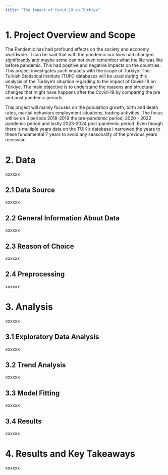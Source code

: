 ```yaml
---
title: "The Impact of Covid-19 on Türkiye"
---
```


# 1. Project Overview and Scope

The Pandemic has had profound effects on the society and economy worldwide. It can be said that with the pandemic our lives had changed significantly and maybe some can not even remember what the life was like before pandemic. This had positive and negative impacts on the countries. This project investigates such impacts with the scope of Türkiye. The Turkish Statistical Institute (TUIK) databases will be used during this analysis of the Türkiye's situation regarding to the impact of Covid-19 on Türkiye. The main objective is to understand the reasons and structural changes that might have happens after the Covid-19 by comparing the pre and post pandemic periods.

This project will mainly focuses on the population growth, birth and death rates, martial behaviors employment situations, trading activities. The focus will be on 3 periods 2018-2019 the pre-pandemic period, 2020 - 2022 pandemic period and lastly 2023-2024 post-pandemic period. Even though there is multiple years data on the TUIK's database i narrowed the years to these fundamental 7 years to avoid any seasonality of the previous years recession.

# 2. Data

xxxxxx

## 2.1 Data Source

xxxxxx

## 2.2 General Information About Data

xxxxxx

## 2.3 Reason of Choice

xxxxxx

## 2.4 Preprocessing

xxxxxx

# 3. Analysis

xxxxxx

## 3.1 Exploratory Data Analysis

xxxxxx

## 3.2 Trend Analysis

xxxxxx

## 3.3 Model Fitting

xxxxxx

## 3.4 Results

xxxxxx

# 4. Results and Key Takeaways

xxxxxx
